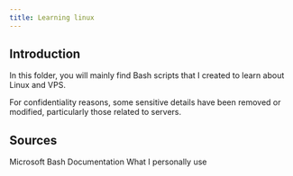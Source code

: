 ```yaml
---
title: Learning linux
---
```


## Introduction

In this folder, you will mainly find Bash scripts that I created to learn about Linux and VPS.  

For confidentiality reasons, some sensitive details have been removed or modified, particularly those related to servers.

<LearningCycle lang="en" />
<CultureCycle lang="en" />

## Sources

<Cards>
  <Card href="https://learn.microsoft.com/en-us/training/modules/bash-introduction/1-what-is-bash" title="MS Bash Training">
    Microsoft Bash Documentation 
  </Card>

  <Card href="https://helpcenter.netcup.com/en/wiki/server#vps" title="Netcup VPS">
    What I personally use 
  </Card>
</Cards>
